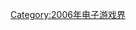 {{Popcat}}

{{Year by category
| m = 2
| c = 0
| d = 0
| y = 6
| cat = 結業電子遊戲公司
| in = 电子游戏界
| parent = 各年份結業電子遊戲公司
| subcat = 2006年結業公司
| sortkey = Video game
}}

[[Category:2006年电子游戏界|Category:2006年电子游戏界]]